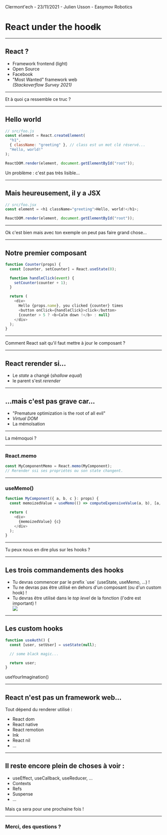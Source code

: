 

<Footer>Clermont'ech - 23/11/2021 - Julien Usson - Easymov Robotics</Footer>

# React under the hoo~~d~~k

---

## React ?

<Steps>

- Framework frontend (light)
- Open Source
- Facebook
- "Most Wanted" framework web<br/>_(Stackoverflow Survey 2021)_

</Steps>

---

<Question>Et à quoi ça ressemble ce truc ?</Question>

---


## Hello world

```javascript
// src/foo.js
const element = React.createElement(
  "h1",
  { className: "greeting" }, // class est un mot clé réservé...
  "Hello, world!"
);

ReactDOM.render(element, document.getElementById("root"));
```

<HelloWorld />

<Steps>

Un problème : c'est pas très lisible...

</Steps>

---

## Mais heureusement, il y a JSX

```javascript
// src/foo.jsx
const element = <h1 className="greeting">Hello, world!</h1>;

ReactDOM.render(element, document.getElementById("root"));
```

<HelloWorld />

---

<Question>
  Ok c'est bien mais avec ton exemple on peut pas faire grand chose...
</Question>

---


## Notre premier composant

```javascript
function Counter(props) {
  const [counter, setCounter] = React.useState(0);

  function handleClick(event) {
    setCounter(counter + 1);
  }

  return (
    <div>
      Hello {props.name}, you clicked {counter} times
      <button onClick={handleClick}>click</button>
      {counter > 5 ? <b>Calm down !</b> : null}
    </div>
  );
}
```

<Counter name="Foo" />

---

<Question>Comment React sait qu'il faut mettre à jour le composant ?</Question>

---


## React rerender si...

- Le _state_ a changé (_shallow equal_)
- le parent s'est _rerender_

<ComponentA />

---

## ...mais c'est pas grave car...

<Steps>

- "Premature optimization is the root of all evil"
- _Virtual DOM_
- La mémoïsation

</Steps>

---

<Question>La mémoquoi ?</Question>

---


### React.memo

```javascript
const MyComponentMemo = React.memo(MyComponent);
// Rerender ssi ses propriétés ou son state changent.
```

<ComponentMemoA />

---

### useMemo()

```javascript
function MyComponent({ a, b, c }: props) {
  const memoizedValue = useMemo(() => computeExpensiveValue(a, b), [a, b]);

  return (
    <div>
      {memoizedValue} {c}
    </div>
  );
}
```

---

<Question>Tu peux nous en dire plus sur les hooks ?</Question>

---


## Les trois commandements des hooks

<ul>
  <Steps>
    <li>Tu devras commencer par le prefix `use` (useState, useMemo, ...) !</li>
    <li>
      Tu ne devras pas être utilisé en dehors d'un composant (ou d'un custom
      hook) !
    </li>
    <div>
      <li>
        Tu devras être utilisé dans le <i>top level</i> de la fonction (l'odre
        est important) !
      </li>
      <img
        src={hooksTreeImg}
        style={{
          height: "400px",
          width: "auto",
          display: "block",
          margin: "auto",
          marginTop: "16px",
        }}
      />
    </div>
  </Steps>
</ul>

---

## Les custom hooks

```javascript
function useAuth() {
  const [user, setUser] = useState(null);

  // some black magic...

  return user;
}
```

<Steps>

useYourImagination()

</Steps>

---

## React n'est pas un framework web...

<Steps>

<div>
  Tout dépend du renderer utilisé :
  <ul>
    <li>React dom</li>
    <li>React native</li>
    <li>React remotion</li>
    <li>Ink</li>
    <li>React nil</li>
    <li>...</li>
  </ul>
</div>

</Steps>

---

## Il reste encore plein de choses à voir :

- useEffect, useCallback, useReducer, ...
- Contexts
- Refs
- Suspense
- ...

<Steps>

Mais ça sera pour une prochaine fois !

</Steps>

---

### Merci, des questions ?
